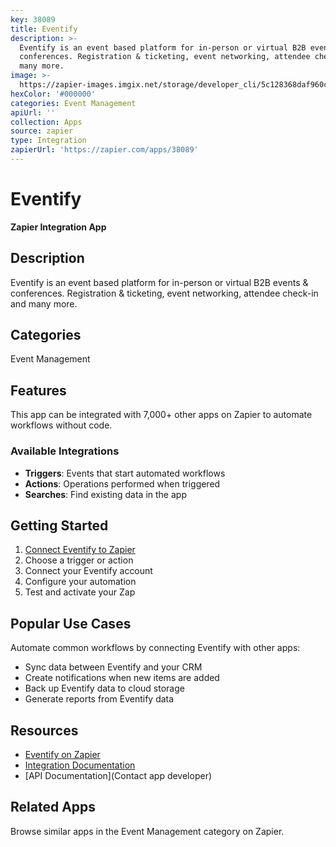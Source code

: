 ```yaml
---
key: 38089
title: Eventify
description: >-
  Eventify is an event based platform for in-person or virtual B2B events &
  conferences. Registration & ticketing, event networking, attendee check-in and
  many more.
image: >-
  https://zapier-images.imgix.net/storage/developer_cli/5c128368daf960cda581cb34ab159678.png?auto=format%2Ccompress&ixlib=python-3.0.0&q=50
hexColor: '#000000'
categories: Event Management
apiUrl: ''
collection: Apps
source: zapier
type: Integration
zapierUrl: 'https://zapier.com/apps/38089'
---
```

# Eventify

**Zapier Integration App**

## Description

Eventify is an event based platform for in-person or virtual B2B events & conferences. Registration & ticketing, event networking, attendee check-in and many more.

## Categories

Event Management

## Features

This app can be integrated with 7,000+ other apps on Zapier to automate workflows without code.

### Available Integrations

- **Triggers**: Events that start automated workflows
- **Actions**: Operations performed when triggered
- **Searches**: Find existing data in the app

## Getting Started

1. [Connect Eventify to Zapier](https://zapier.com/apps/38089)
2. Choose a trigger or action
3. Connect your Eventify account
4. Configure your automation
5. Test and activate your Zap

## Popular Use Cases

Automate common workflows by connecting Eventify with other apps:

- Sync data between Eventify and your CRM
- Create notifications when new items are added
- Back up Eventify data to cloud storage
- Generate reports from Eventify data

## Resources

- [Eventify on Zapier](https://zapier.com/apps/38089)
- [Integration Documentation](https://zapier.com/apps/38089/integrations)
- [API Documentation](Contact app developer)

## Related Apps

Browse similar apps in the Event Management category on Zapier.
